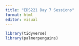 ```yaml
---
title: "EDS221 Day 7 Sessions"
format: html
editor: visual
---
```


```r
library(tidyverse)
library(palmerpenguins)
```
